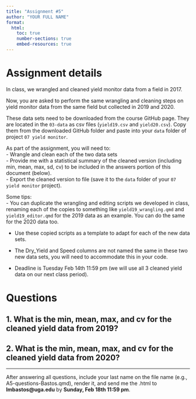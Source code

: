 ```yaml
---
title: "Assignment #5"
author: "YOUR FULL NAME"
format:
  html:
    toc: true
    number-sections: true
    embed-resources: true
---
```


# Assignment details  
In class, we wrangled and cleaned yield monitor data from a field in 2017.  

Now, you are asked to perform the same wrangling and cleaning steps on yield monitor data from the same field but collected in 2019 and 2020.  

These data sets need to be downloaded from the course GitHub page. They are located in the `03-data` as csv files (`yield19.csv` and `yield20.csv`). Copy them from the downloaded GitHub folder and paste into your `data` folder of project `07 yield monitor`.  

As part of the assignment, you will need to:  
- Wrangle and clean each of the two data sets  
- Provide me with a statistical summary of the cleaned version (including min, mean, max, sd, cv) to be included in the answers portion of this document (below).    
- Export the cleaned version to file (save it to the `data` folder of your `07 yield monitor` project).    

Some tips:  
- You can duplicate the wrangling and editing scripts we developed in class, renaming each of the copies to something like `yield19_wrangling.qmd` and `yield19_editor.qmd` for the 2019 data as an example. You can do the same for the 2020 data too.      

- Use these copied scripts as a template to adapt for each of the new data sets.  

- The Dry_Yield and Speed columns are not named the same in these two new data sets, you will need to accommodate this in your code.  

- Deadline is Tuesday Feb 14th 11:59 pm (we will use all 3 cleaned yield data on our next class period). 

# Questions  

## 1. What is the min, mean, max, and cv for the **cleaned** yield data from 2019?  



## 2. What is the min, mean, max, and cv for the **cleaned** yield data from 2020?
 

---

After answering all questions, include your last name on the file name (e.g., A5-questions-Bastos.qmd), render it, and send me the .html to **lmbastos@uga.edu** by **Sunday, Feb 18th 11:59 pm**.  
